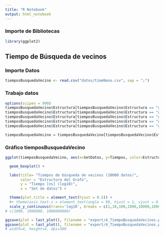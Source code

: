 ```yaml
---
title: "R Notebook"
output: html_notebook
---
```



### Importe de Bibliotecas

```r
library(ggplot2)
```

## Tiempo de Búsqueda de vecinos

### Importe Datos

```r
tiemposBusquedaVecino <- read.csv("datos/timeNano.csv", sep = ";")
```

### Trabajo datos

```r
options(scipen = 999)
tiemposBusquedaVecino$Estructura[tiemposBusquedaVecino$Estructura == "graphGt"] <- "Objetos de Java"
tiemposBusquedaVecino$Estructura[tiemposBusquedaVecino$Estructura == "graphComp"] <- "Comprimido con índices"
tiemposBusquedaVecino$Estructura[tiemposBusquedaVecino$Estructura == "graphCompDense"] <- "Comprimido"
tiemposBusquedaVecino$Estructura[tiemposBusquedaVecino$Estructura == "graphNativeFull"] <- "Arreglos nativos con índices"
tiemposBusquedaVecino$Estructura[tiemposBusquedaVecino$Estructura == "graphNativeFullDense"] <- "Arreglos nativos"

tiemposBusquedaVecino = tiemposBusquedaVecino[tiemposBusquedaVecino$Estructura !='graphNative',]
```

### Gráfico tiemposBusquedaVecino

```r
ggplot(tiemposBusquedaVecino, aes(x=SetDatos, y=Tiempos, color=Estructura)) + # fill=Estructura

  geom_boxplot() +

  labs(title= "Tiempos de búsqueda de vecinos (10000 datos)",
       color = "Estructura del Grafo",
       y = "Tiempo [ns] (log10)",
       x = "Set de datos") +

  theme(plot.title = element_text(hjust = 0.5)) +
  #+ theme(axis.text.x = element_text(angle = 90, hjust = 1, vjust = 0.5))
  scale_y_continuous(trans='log10', breaks = c(1,10,100,1000,10000,100000, 1000000, 10000000, 100000000, 1000000000, 10000000000, 100000000000, 1000000000000))
# c(1000, 1000000, 1000000000)

ggsave(plot = last_plot(), filename = "export/4_TiempoBusquedaVecinos.png", width=8, height=5, dpi=300)
ggsave(plot = last_plot(), filename = "export/4_TiempoBusquedaVecinos.pdf", width=8, height=5, dpi=300)
# width=4, height=4, dpi=300
```

